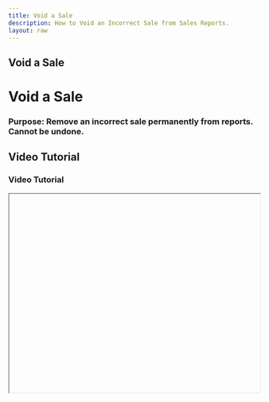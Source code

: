 ```yaml
---
title: Void a Sale
description: How to Void an Incorrect Sale from Sales Reports.
layout: raw
---
```



<div className="mdx-content">

## Void a Sale

<h1 className="text-3xl font-bold text-gray-900 mb-4">Void a Sale</h1>  

### Purpose: Remove an incorrect sale permanently from reports. Cannot be undone.

## Video Tutorial

<h3 className="text-xl font-medium text-gray-800 mb-2">Video Tutorial</h3>

<iframe
  width="100%"
  height="400"
  title="Void sale tutorial"
  allowFullScreen
  className="rounded-lg"
/>

---

## Steps:

<h2 className="text-2xl font-semibold text-gray-800 mt-8 mb-4">Step-by-step Instructions</h2>

❶ **From Sales**, click on a **Sale ID**

❷ **Click three-dot menu (⋮)** → **"Void Sale"**

❸ A warning message appears:  
- Confirms deletion of sale and payment.

❹ **Click Void Sale to proceed**

Now marked as **Voided** in the sales list.

---

**Tip for First-Time Users**:  
Use this only for completely incorrect transactions. Once voided, the sale is removed from all reports and can't be recovered.

<div className="space-y-4 mt-6">

<div className="my-10 border-t border-gray-200" />

## More questions about this

<h3 className="text-xl font-semibold text-black mb-4 mt-10"> More questions about this?</h3>
</div>
<div className="space-y-4 mt-6">
  <details className="bg-white rounded-md p-4 border border-gray-300">
  <summary
    className="font-medium text-base text-gray-900"
    style={{
      backgroundColor: 'transparent',
      outline: 'none',
      cursor: 'pointer',
      userSelect: 'none',
      listStyle: 'none',
    }}
  >Can I undo a voided sale?</summary>
   <p className="mt-2 text-sm text-gray-700">
      No, once a sale is voided, it is permanently removed and cannot be restored.
    </p>
  </details>

  <details className="bg-white rounded-md p-4 border border-gray-300">
  <summary
    className="font-medium text-base text-gray-900"
    style={{
      backgroundColor: 'transparent',
      outline: 'none',
      cursor: 'pointer',
      userSelect: 'none',
      listStyle: 'none',
    }}
  >Will the voided sale affect my totals?</summary>
    <p className="mt-2 text-sm text-gray-700">
      No, once a sale is voided, it is excluded from all total revenue and reports.
    </p>
  </details>
</div>
</div>

---

<div className="space-y-4 mt-6">

<div className="my-10 border-t border-gray-200" />

<div className="mdx-content mt-10">

Was this article helpful?

<div style={{ display: 'flex', gap: '1rem' }}>
  <button style={{ padding: '0.5rem', borderRadius: '9999px', backgroundColor: '#f0f0f0' }}>
    👍
  </button>
  <button style={{ padding: '0.5rem', borderRadius: '9999px', backgroundColor: '#f0f0f0' }}>
    👎
  </button>
</div>
</div>

---
</div>
